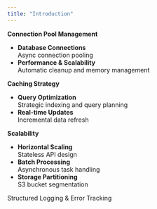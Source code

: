 ```yaml
---
title: "Introduction"
---
```


**Connection Pool Management**

- **Database Connections**\
  Async connection pooling
- **Performance & Scalability**\
  Automatic cleanup and memory management

**Caching Strategy**

- **Query Optimization**\
  Strategic indexing and query planning
- **Real-time Updates**\
  Incremental data refresh

**Scalability**

- **Horizontal Scaling**\
  Stateless API design
- **Batch Processing**\
  Asynchronous task handling
- **Storage Partitioning**\
  S3 bucket segmentation

<Card title="Monitoring & Observability" icon="monitor-waveform" href="/system/monitoring">
  Structured Logging & Error Tracking
</Card>